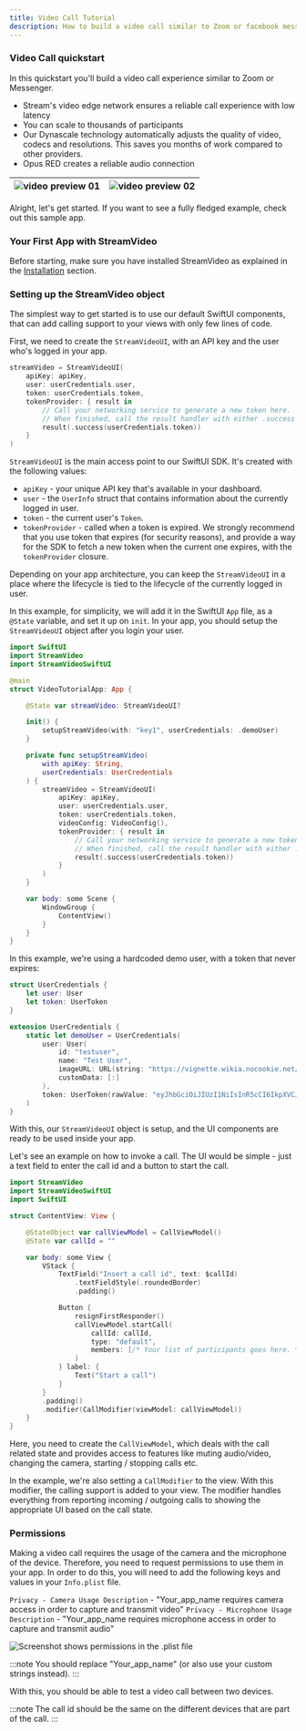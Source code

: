 ```yaml
---
title: Video Call Tutorial
description: How to build a video call similar to Zoom or facebook messenger
---
```


### Video Call quickstart

In this quickstart you'll build a video call experience similar to Zoom or Messenger.

- Stream's video edge network ensures a reliable call experience with low latency
- You can scale to thousands of participants
- Our Dynascale technology automatically adjusts the quality of video, codecs and resolutions. This saves you months of work compared to other providers.
- Opus RED creates a reliable audio connection

| ![video preview 01](../assets/video-calling-preview-01.png) | ![video preview 02](../assets/video-calling-preview-02.png) |
| ----- | ----- |

Alright, let's get started. If you want to see a fully fledged example, check out this sample app.

### Your First App with StreamVideo

Before starting, make sure you have installed StreamVideo as explained in the [Installation](../../basics/installation) section.

### Setting up the StreamVideo object

The simplest way to get started is to use our default SwiftUI components, that can add calling support to your views with only few lines of code.

First, we need to create the `StreamVideoUI`, with an API key and the user who's logged in your app.

```swift
streamVideo = StreamVideoUI(
    apiKey: apiKey,
    user: userCredentials.user,
    token: userCredentials.token,
    tokenProvider: { result in
        // Call your networking service to generate a new token here.
        // When finished, call the result handler with either .success or .failure.
        result(.success(userCredentials.token))
    }
)
```

`StreamVideoUI` is the main access point to our SwiftUI SDK. It's created with the following values:

- `apiKey` - your unique API key that's available in your dashboard.
- `user` - the `UserInfo` struct that contains information about the currently logged in user.
- `token` - the current user's `Token`.
- `tokenProvider` - called when a token is expired. We strongly recommend that you use token that expires (for security reasons), and provide a way for the SDK to fetch a new token when the current one expires, with the `tokenProvider` closure.

Depending on your app architecture, you can keep the `StreamVideoUI` in a place where the lifecycle is tied to the lifecycle of the currently logged in user.

In this example, for simplicity, we will add it in the SwiftUI `App` file, as a `@State` variable, and set it up on `init`. In your app, you should setup the `StreamVideoUI` object after you login your user.

```swift
import SwiftUI
import StreamVideo
import StreamVideoSwiftUI

@main
struct VideoTutorialApp: App {

    @State var streamVideo: StreamVideoUI?

    init() {
        setupStreamVideo(with: "key1", userCredentials: .demoUser)
    }

    private func setupStreamVideo(
        with apiKey: String,
        userCredentials: UserCredentials
    ) {
        streamVideo = StreamVideoUI(
            apiKey: apiKey,
            user: userCredentials.user,
            token: userCredentials.token,
            videoConfig: VideoConfig(),
            tokenProvider: { result in
                // Call your networking service to generate a new token here.
                // When finished, call the result handler with either .success or .failure.
                result(.success(userCredentials.token))
            }
        )
    }

    var body: some Scene {
        WindowGroup {
            ContentView()
        }
    }
}
```

In this example, we're using a hardcoded demo user, with a token that never expires:

```swift
struct UserCredentials {
    let user: User
    let token: UserToken
}

extension UserCredentials {
    static let demoUser = UserCredentials(
        user: User(
            id: "testuser",
            name: "Test User",
            imageURL: URL(string: "https://vignette.wikia.nocookie.net/starwars/images/2/20/LukeTLJ.jpg")!,
            customData: [:]
        ),
        token: UserToken(rawValue: "eyJhbGciOiJIUzI1NiIsInR5cCI6IkpXVCJ9.eyJpc3MiOiJzdHJlYW0tdmlkZW8tZ29AdjAuMS4wIiwic3ViIjoidXNlci90ZXN0dXNlciIsImlhdCI6MTY2NjY5ODczMSwidXNlcl9pZCI6InRlc3R1c2VyIn0.h4lnaF6OFYaNPjeK8uFkKirR5kHtj1vAKuipq3A5nM0")
    )
}
```

With this, our `StreamVideoUI` object is setup, and the UI components are ready to be used inside your app.

Let's see an example on how to invoke a call. The UI would be simple - just a text field to enter the call id and a button to start the call.

```swift
import StreamVideo
import StreamVideoSwiftUI
import SwiftUI

struct ContentView: View {

    @StateObject var callViewModel = CallViewModel()
    @State var callId = ""

    var body: some View {
        VStack {
            TextField("Insert a call id", text: $callId)
                .textFieldStyle(.roundedBorder)
                .padding()

            Button {
                resignFirstResponder()
                callViewModel.startCall(
                    callId: callId,
                    type: "default",
                    members: [/* Your list of participants goes here. */]
                )
            } label: {
                Text("Start a call")
            }
        }
        .padding()
        .modifier(CallModifier(viewModel: callViewModel))
    }
}
```

Here, you need to create the `CallViewModel`, which deals with the call related state and provides access to features like muting audio/video, changing the camera, starting / stopping calls etc.

In the example, we're also setting a `CallModifier` to the view. With this modifier, the calling support is added to your view. The modifier handles everything from reporting incoming / outgoing calls to showing the appropriate UI based on the call state.

### Permissions

Making a video call requires the usage of the camera and the microphone of the device. Therefore, you need to request permissions to use them in your app. In order to do this, you will need to add the following keys and values in your `Info.plist` file.

`Privacy - Camera Usage Description` - "Your_app_name requires camera access in order to capture and transmit video"
`Privacy - Microphone Usage Description` - "Your_app_name requires microphone access in order to capture and transmit audio"

![Screenshot shows permissions in the .plist file](../assets/permissions.png)

:::note
You should replace "Your_app_name" (or also use your custom strings instead).
:::

With this, you should be able to test a video call between two devices.

:::note
The call id should be the same on the different devices that are part of the call.
:::
